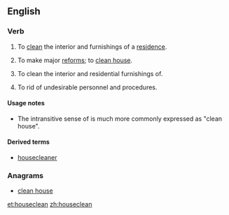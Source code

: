 ==English==

===Verb===
{{en-verb}}

# {{label|en|intransitive}} To [[clean]] the interior and furnishings of a [[residence]].
# {{label|en|intransitive}} To make major [[reform]]s; to [[clean house]].
# {{label|en|transitive}} To clean the interior and residential furnishings of.
# {{label|en|transitive}} To rid of undesirable personnel and procedures.

====Usage notes====
* The intransitive sense of {{m|en|reform}} is much more commonly expressed as "clean house".

====Derived terms====
* [[housecleaner]]

===Anagrams===
* [[clean house#English|clean house]]

[[et:houseclean]]
[[zh:houseclean]]
